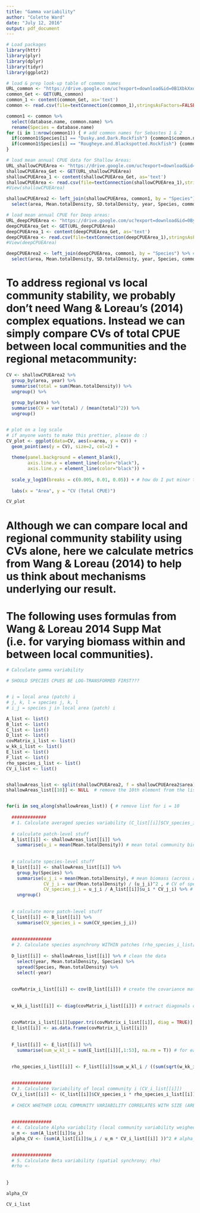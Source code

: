 ```yaml
---
title: "Gamma variability"
author: "Colette Ward"
date: "July 12, 2016"
output: pdf_document
---
```



```r
# Load packages
library(httr)
library(plyr)
library(dplyr)
library(tidyr)
library(ggplot2)

```


```r
# load & prep look-up table of common names
URL_common <- "https://drive.google.com/uc?export=download&id=0B1XbkXxdfD7ubzIzdURzanhfZnc" # this is "trawl_species_control_file.csv"
common_Get <- GET(URL_common)
common_1 <- content(common_Get, as='text')
common <- read.csv(file=textConnection(common_1),stringsAsFactors=FALSE,head=TRUE)

common1 <- common %>%
  select(database.name, common.name) %>%
  rename(Species = database.name)
for (i in 1:nrow(common1)) { # add common names for Sebastes 1 & 2
  if(common1$Species[i] == "Dusky.and.Dark.Rockfish") {common1$common.name[i] <- "Sebastes 1"}
  if(common1$Species[i] == "Rougheye.and.Blackspotted.Rockfish") {common1$common.name[i] <- "Sebastes 2"}
}
```


```r
# load mean annual CPUE data for Shallow Areas:
URL_shallowCPUEArea <- "https://drive.google.com/uc?export=download&id=0By1iaulIAI-uYzBOUFRtZklmX0U" # new data for shallow areas
shallowCPUEArea_Get <- GET(URL_shallowCPUEArea)
shallowCPUEArea_1 <- content(shallowCPUEArea_Get, as='text')
shallowCPUEArea <- read.csv(file=textConnection(shallowCPUEArea_1),stringsAsFactors=FALSE,head=TRUE)
#View(shallowCPUEArea)

shallowCPUEArea2 <- left_join(shallowCPUEArea, common1, by = "Species") %>% # merge common names onto SPCPUEArea
  select(area, Mean.totalDensity, SD.totalDensity, year, Species, common.name)

```

```r
# load mean annual CPUE for Deep areas:
URL_deepCPUEArea <- "https://drive.google.com/uc?export=download&id=0By1iaulIAI-uVF9VWnNPX3Z3S3c"
deepCPUEArea_Get <- GET(URL_deepCPUEArea)
deepCPUEArea_1 <- content(deepCPUEArea_Get, as='text')
deepCPUEArea <- read.csv(file=textConnection(deepCPUEArea_1),stringsAsFactors=FALSE,head=TRUE)
#View(deepCPUEArea)

deepCPUEArea2 <- left_join(deepCPUEArea, common1, by = "Species") %>% # merge in common names
  select(area, Mean.totalDensity, SD.totalDensity, year, Species, common.name)

```

# To address regional vs local community stability, we probably don't need Wang & Loreau's (2014) complex equations. Instead we can simply compare CVs of total CPUE between local communities and the regional metacommunity:

```r

CV <- shallowCPUEArea2 %>% 
  group_by(area, year) %>%
  summarise(total = sum(Mean.totalDensity)) %>%
  ungroup() %>%
  
  group_by(area) %>%
  summarise(CV = var(total) / (mean(total)^2)) %>%
  ungroup()


# plot on a log scale
# if anyone wants to make this prettier, please do :)
CV_plot <- ggplot(data=CV, aes(x=area, y = CV)) + 
  geom_point(aes(y = CV), size=2, col=2) +
  
  theme(panel.background = element_blank(),
        axis.line.x = element_line(color="black"),
        axis.line.y = element_line(color="black")) +
  
  scale_y_log10(breaks = c(0.005, 0.01, 0.05)) + # how do I put minor tick marks on the y axis?
  
  labs(x = "Area", y = "CV (Total CPUE)")

CV_plot


```

# Although we can compare local and regional community stability using CVs alone, here we calculate metrics from Wang & Loreau (2014) to help us think about mechanisms underlying our result.
# The following uses formulas from Wang & Loreau 2014 Supp Mat (i.e. for varying biomass within and between local communities).
```r

# Calculate gamma variability

# SHOULD SPECIES CPUES BE LOG-TRANSFORMED FIRST???


# i = local area (patch) i
# j, k, l = species j, k, l
# i_j = species j in local area (patch) i

A_list <- list()
B_list <- list()
C_list <- list()
D_list <- list()
covMatrix_i_list <- list()
w_kk_i_list <- list()
E_list <- list()
F_list <- list()
rho_species_i_list <- list()
CV_i_list <- list()


shallowAreas_list <- split(shallowCPUEArea2, f = shallowCPUEArea2$area) # create a list of dataframes (one df for each local area & total region)
shallowAreas_list[[10]] <- NULL  # remove the 10th element from the list (remove the list for the total regional metacommunity)


for(i in seq_along(shallowAreas_list)) { # remove list for i = 10
  
  #############
  # 1. Calculate averaged species variability (C_list[[i]]$CV_species_i):
  
  # calculate patch-level stuff
  A_list[[i]] <- shallowAreas_list[[i]] %>%
    summarise(u_i = mean(Mean.totalDensity)) # mean total community biomass (across all years) for local patch i
    
  
  # calculate species-level stuff
  B_list[[i]] <- shallowAreas_list[[i]] %>%
    group_by(Species) %>%
    summarise(u_j_i = mean(Mean.totalDensity), # mean biomass (across all years) of species j in patch i
              CV_j_i = var(Mean.totalDensity) / (u_j_i)^2 , # CV of species j in patch i  SHOULD THIS BE SQUARED??? OR NOT??? PROBABLY NOT?
              CV_species_j_i = u_j_i / A_list[[i]]$u_i * CV_j_i) %>% # CV of all species in patch i
    ungroup()
  
  
  # calculate more patch-level stuff
  C_list[[i]] <- B_list[[i]] %>%
    summarise(CV_species_i = sum(CV_species_j_i))
  
  
  ###############
  # 2. Calculate species asynchrony WITHIN patches (rho_species_i_list[[i]]):
  
  D_list[[i]] <- shallowAreas_list[[i]] %>% # clean the data
    select(year, Mean.totalDensity, Species) %>%
    spread(Species, Mean.totalDensity) %>%
    select(-year)
  
  
  covMatrix_i_list[[i]] <- cov(D_list[[i]]) # create the covariance matrix
    
  
  w_kk_i_list[[i]] <- diag(covMatrix_i_list[[i]]) # extract diagonals of the covariance matrix. returns a vector. note cannot use mutate on a matrix
  
  
  covMatrix_i_list[[i]][upper.tri(covMatrix_i_list[[i]], diag = TRUE)] <- NA # for each patch i, keep one copy of all the non-diagonals. these are w_kl_i 
  E_list[[i]] <- as.data.frame(covMatrix_i_list[[i]])
  
  
  F_list[[i]] <- E_list[[i]] %>%
    summarise(sum_w_kl_i = sum(E_list[[i]][,1:53], na.rm = T)) # for each local patch i, find the sum of all w_kl_i. calc has been checked

  
  rho_species_i_list[[i]] <- F_list[[i]]$sum_w_kl_i / ((sum(sqrt(w_kk_i_list[[i]][1:53])))^2)
  
  
  ###############
  # 3. Calculate Variability of local community i (CV_i_list[[i]])
  CV_i_list[[i]] <- (C_list[[i]]$CV_species_i * rho_species_i_list[[i]])^2 # SHOULD THIS BE SQUARED? OR NOT? RETURNS A NEGATIVE VALUE WHEN SPECIES SYNCHRONY WITHIN PATCHES IS NEGATIVE
      
  # CHECK WHETHER LOCAL COMMUNITY VARIABILITY CORRELATES WITH SIZE (AREA) OF LOCAL COMMUNITY (IE DO LARGER AREAS SHOW MORE VARIABILITY?)
  
  
  ###############
  # 4. Calculate Alpha variability (local community variability weighed for local community biomass; alpha_CV_list[[i]])
  u_m <- sum(A_list[[i]]$u_i)
  alpha_CV <- (sum(A_list[[i]]$u_i / u_m * CV_i_list[[i]] ))^2 # alpha_CV = 0.004474226

  
  ###############
  # 5. Calculate Beta variability (spatial synchrony; rho)
  #rho <- 
  
  
}  
```

```r
alpha_CV

CV_i_list


```